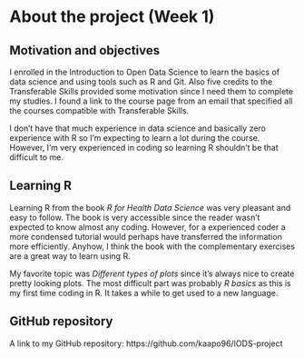 
# About the project (Week 1)

## Motivation and objectives

I enrolled in the Introduction to Open Data Science to learn the basics of data science and using tools such as R and Git. Also five credits to the Transferable Skills provided some motivation since I need them to complete my studies. I found a link to the course page from an email that specified all the courses compatible with Transferable Skills. 

I don't have that much experience in data science and basically zero experience with R so I'm expecting to learn a lot during the course. However, I'm very experienced in coding so learning R shouldn't be that difficult to me.

## Learning R

Learning R from the book *R for Health Data Science* was very pleasant and easy to follow. The book is very accessible since the reader wasn't expected to know almost any coding. However, for a experienced coder a more condensed tutorial would perhaps have transferred the information more efficiently. Anyhow, I think the book with the complementary exercises are a great way to learn using R.

My favorite topic was *Different types of plots* since it's always nice to create pretty looking plots. The most difficult part was probably *R basics* as this is my first time coding in R. It takes a while to get used to a new language.

## GitHub repository

A link to my GitHub repository: https://github.com/kaapo96/IODS-project


